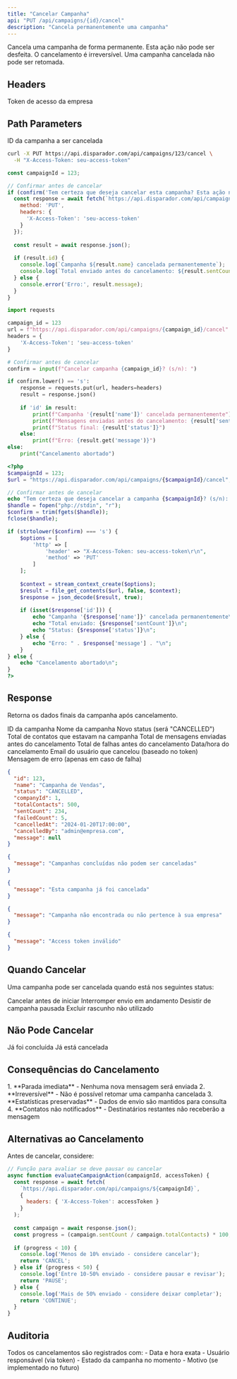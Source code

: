 ```yaml
---
title: "Cancelar Campanha"
api: "PUT /api/campaigns/{id}/cancel"
description: "Cancela permanentemente uma campanha"
---
```


<Tip>
Cancela uma campanha de forma permanente. Esta ação não pode ser desfeita.
</Tip>

<Warning>
O cancelamento é irreversível. Uma campanha cancelada não pode ser retomada.
</Warning>

## Headers

<ParamField header="X-Access-Token" type="string" required>
  Token de acesso da empresa
</ParamField>

## Path Parameters

<ParamField path="id" type="number" required>
  ID da campanha a ser cancelada
</ParamField>

<RequestExample>

```bash cURL
curl -X PUT https://api.disparador.com/api/campaigns/123/cancel \
  -H "X-Access-Token: seu-access-token"
```

```javascript JavaScript
const campaignId = 123;

// Confirmar antes de cancelar
if (confirm('Tem certeza que deseja cancelar esta campanha? Esta ação não pode ser desfeita.')) {
  const response = await fetch(`https://api.disparador.com/api/campaigns/${campaignId}/cancel`, {
    method: 'PUT',
    headers: {
      'X-Access-Token': 'seu-access-token'
    }
  });
  
  const result = await response.json();
  
  if (result.id) {
    console.log(`Campanha ${result.name} cancelada permanentemente`);
    console.log(`Total enviado antes do cancelamento: ${result.sentCount}`);
  } else {
    console.error('Erro:', result.message);
  }
}
```

```python Python
import requests

campaign_id = 123
url = f"https://api.disparador.com/api/campaigns/{campaign_id}/cancel"
headers = {
    'X-Access-Token': 'seu-access-token'
}

# Confirmar antes de cancelar
confirm = input(f"Cancelar campanha {campaign_id}? (s/n): ")

if confirm.lower() == 's':
    response = requests.put(url, headers=headers)
    result = response.json()
    
    if 'id' in result:
        print(f"Campanha '{result['name']}' cancelada permanentemente")
        print(f"Mensagens enviadas antes do cancelamento: {result['sentCount']}")
        print(f"Status final: {result['status']}")
    else:
        print(f"Erro: {result.get('message')}")
else:
    print("Cancelamento abortado")
```

```php PHP
<?php
$campaignId = 123;
$url = "https://api.disparador.com/api/campaigns/{$campaignId}/cancel";

// Confirmar antes de cancelar
echo "Tem certeza que deseja cancelar a campanha {$campaignId}? (s/n): ";
$handle = fopen("php://stdin", "r");
$confirm = trim(fgets($handle));
fclose($handle);

if (strtolower($confirm) === 's') {
    $options = [
        'http' => [
            'header' => "X-Access-Token: seu-access-token\r\n",
            'method' => 'PUT'
        ]
    ];
    
    $context = stream_context_create($options);
    $result = file_get_contents($url, false, $context);
    $response = json_decode($result, true);
    
    if (isset($response['id'])) {
        echo "Campanha '{$response['name']}' cancelada permanentemente\n";
        echo "Total enviado: {$response['sentCount']}\n";
        echo "Status: {$response['status']}\n";
    } else {
        echo "Erro: " . $response['message'] . "\n";
    }
} else {
    echo "Cancelamento abortado\n";
}
?>
```

</RequestExample>

## Response

Retorna os dados finais da campanha após cancelamento.

<ResponseField name="id" type="number">
  ID da campanha
</ResponseField>

<ResponseField name="name" type="string">
  Nome da campanha
</ResponseField>

<ResponseField name="status" type="string">
  Novo status (será "CANCELLED")
</ResponseField>

<ResponseField name="totalContacts" type="number">
  Total de contatos que estavam na campanha
</ResponseField>

<ResponseField name="sentCount" type="number">
  Total de mensagens enviadas antes do cancelamento
</ResponseField>

<ResponseField name="failedCount" type="number">
  Total de falhas antes do cancelamento
</ResponseField>

<ResponseField name="cancelledAt" type="string">
  Data/hora do cancelamento
</ResponseField>

<ResponseField name="cancelledBy" type="string">
  Email do usuário que cancelou (baseado no token)
</ResponseField>

<ResponseField name="message" type="string">
  Mensagem de erro (apenas em caso de falha)
</ResponseField>

<ResponseExample>

```json 200 - Sucesso
{
  "id": 123,
  "name": "Campanha de Vendas",
  "status": "CANCELLED",
  "companyId": 1,
  "totalContacts": 500,
  "sentCount": 234,
  "failedCount": 5,
  "cancelledAt": "2024-01-20T17:00:00",
  "cancelledBy": "admin@empresa.com",
  "message": null
}
```

```json 400 - Campanha Já Finalizada
{
  "message": "Campanhas concluídas não podem ser canceladas"
}
```

```json 400 - Campanha Já Cancelada
{
  "message": "Esta campanha já foi cancelada"
}
```

```json 400 - Campanha Não Encontrada
{
  "message": "Campanha não encontrada ou não pertence à sua empresa"
}
```

```json 400 - Token Inválido
{
  "message": "Access token inválido"
}
```

</ResponseExample>

## Quando Cancelar

Uma campanha pode ser cancelada quando está nos seguintes status:

<CardGroup cols={2}>
  <Card title="SCHEDULED" icon="calendar" color="#2563eb">
    Cancelar antes de iniciar
  </Card>
  <Card title="ACTIVE" icon="play" color="#16a34a">
    Interromper envio em andamento
  </Card>
  <Card title="PAUSED" icon="pause" color="#f59e0b">
    Desistir de campanha pausada
  </Card>
  <Card title="DRAFT" icon="file" color="#6b7280">
    Excluir rascunho não utilizado
  </Card>
</CardGroup>

## Não Pode Cancelar

<CardGroup cols={2}>
  <Card title="COMPLETED" icon="check-circle" color="#10b981">
    Já foi concluída
  </Card>
  <Card title="CANCELLED" icon="x-circle" color="#ef4444">
    Já está cancelada
  </Card>
</CardGroup>

## Consequências do Cancelamento

<Warning>
1. **Parada imediata** - Nenhuma nova mensagem será enviada
2. **Irreversível** - Não é possível retomar uma campanha cancelada
3. **Estatísticas preservadas** - Dados de envio são mantidos para consulta
4. **Contatos não notificados** - Destinatários restantes não receberão a mensagem
</Warning>

## Alternativas ao Cancelamento

Antes de cancelar, considere:

```javascript
// Função para avaliar se deve pausar ou cancelar
async function evaluateCampaignAction(campaignId, accessToken) {
  const response = await fetch(
    `https://api.disparador.com/api/campaigns/${campaignId}`,
    {
      headers: { 'X-Access-Token': accessToken }
    }
  );
  
  const campaign = await response.json();
  const progress = (campaign.sentCount / campaign.totalContacts) * 100;
  
  if (progress < 10) {
    console.log('Menos de 10% enviado - considere cancelar');
    return 'CANCEL';
  } else if (progress < 50) {
    console.log('Entre 10-50% enviado - considere pausar e revisar');
    return 'PAUSE';
  } else {
    console.log('Mais de 50% enviado - considere deixar completar');
    return 'CONTINUE';
  }
}
```

## Auditoria

<Note>
Todos os cancelamentos são registrados com:
- Data e hora exata
- Usuário responsável (via token)
- Estado da campanha no momento
- Motivo (se implementado no futuro)
</Note>